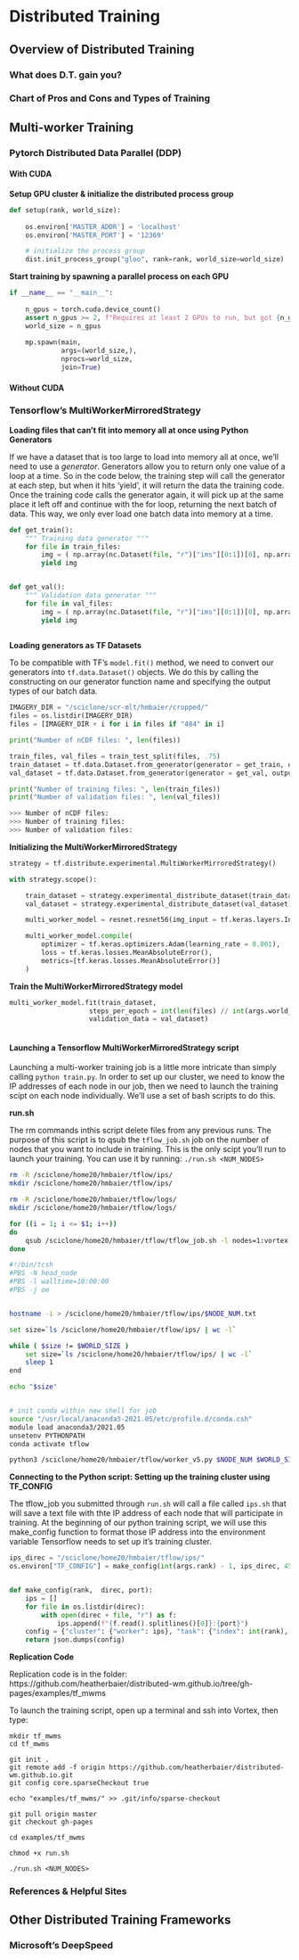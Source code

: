 # Distributed Training

## Overview of Distributed Training

### What does D.T. gain you?

### Chart of Pros and Cons and Types of Training

## Multi-worker Training

### Pytorch Distributed Data Parallel (DDP)

#### With CUDA

**Setup GPU cluster & initialize the distributed process group**

``` python
def setup(rank, world_size):
    
    os.environ['MASTER_ADDR'] = 'localhost'
    os.environ['MASTER_PORT'] = '12369'

    # initialize the process group
    dist.init_process_group("gloo", rank=rank, world_size=world_size)
```

**Start training by spawning a parallel process on each GPU**

``` python
if __name__ == "__main__":
    
    n_gpus = torch.cuda.device_count()
    assert n_gpus >= 2, f"Requires at least 2 GPUs to run, but got {n_gpus}"
    world_size = n_gpus
    
    mp.spawn(main,
             args=(world_size,),
             nprocs=world_size,
             join=True)
```

#### Without CUDA

### Tensorflow's MultiWorkerMirroredStrategy

**Loading files that can't fit into memory all at once using Python Generators**

If we have a dataset that is too large to load into memory all at once, we'll need to use a *generator*. Generators allow you to return only one value of a loop at a time. So in the code below, the training step will call the generator at each step, but when it hits 'yield', it will return the data the training code. Once the training code calls the generator again, it will pick up at the same place it left off and continue with the for loop, returning the next batch of data. This way, we only ever load one batch data into memory at a time.

``` python
def get_train():
    """ Training data generator """
    for file in train_files:
        img = ( np.array(nc.Dataset(file, "r")["ims"][0:1])[0], np.array(nc.Dataset(file, "r")["migrants"][0:1]) )
        yield img


def get_val():
    """ Validation data generator """
    for file in val_files:
        img = ( np.array(nc.Dataset(file, "r")["ims"][0:1])[0], np.array(nc.Dataset(file, "r")["migrants"][0:1]) )
        yield img
        
```

**Loading generators as TF Datasets**

To be compatible with TF's `model.fit()` method, we need to convert our generators into `tf.data.Dataset()` objects. We do this by calling the constructing on our generator function name and specifying the output types of our batch data.

``` python
IMAGERY_DIR = "/sciclone/scr-mlt/hmbaier/cropped/"
files = os.listdir(IMAGERY_DIR)
files = [IMAGERY_DIR + i for i in files if "484" in i]

print("Number of nCDF files: ", len(files))

train_files, val_files = train_test_split(files, .75)
train_dataset = tf.data.Dataset.from_generator(generator = get_train, output_types=(tf.float32, tf.float32)).batch(int(args.world_size))
val_dataset = tf.data.Dataset.from_generator(generator = get_val, output_types=(tf.float32, tf.float32)).batch(int(args.world_size))

print("Number of training files: ", len(train_files))
print("Number of validation files: ", len(val_files)) 
```

``` python
>>> Number of nCDF files: 
>>> Number of training files: 
>>> Number of validation files: 
```

**Initializing the MultiWorkerMirroredStrategy**

``` python
strategy = tf.distribute.experimental.MultiWorkerMirroredStrategy()

with strategy.scope():

    train_dataset = strategy.experimental_distribute_dataset(train_dataset)
    val_dataset = strategy.experimental_distribute_dataset(val_dataset)

    multi_worker_model = resnet.resnet56(img_input = tf.keras.layers.Input((None, None, 3)), classes = 1)

    multi_worker_model.compile(
        optimizer = tf.keras.optimizers.Adam(learning_rate = 0.001),
        loss = tf.keras.losses.MeanAbsoluteError(),
        metrics=[tf.keras.losses.MeanAbsoluteError()]
    )
```

**Train the MultiWorkerMirroredStrategy model**

``` python
multi_worker_model.fit(train_dataset,
                    steps_per_epoch = int(len(files) // int(args.world_size)),
                    validation_data = val_dataset)
                        
```

#### Launching a Tensorflow MultiWorkerMirroredStrategy script

Launching a multi-worker training job is a little more intricate than simply calling `python train.py`. In order to set up our cluster, we need to know the IP addresses of each node in our job, then we need to launch the training scipt on each node individually. We'll use a set of bash scripts to do this.

**run.sh**

The rm commands inthis script delete files from any previous runs. The purpose of this script is to qsub the `tflow_job.sh` job on the number of nodes that you want to include in training. This is the only scipt you'll run to launch your training. You can use it by running: `./run.sh <NUM_NODES>`

``` bash
rm -R /sciclone/home20/hmbaier/tflow/ips/
mkdir /sciclone/home20/hmbaier/tflow/ips/

rm -R /sciclone/home20/hmbaier/tflow/logs/
mkdir /sciclone/home20/hmbaier/tflow/logs/

for ((i = 1; i <= $1; i++))
do
    qsub /sciclone/home20/hmbaier/tflow/tflow_job.sh -l nodes=1:vortex:ppn=1 -v NODE_NUM=$i,WORLD_SIZE=$1
done
```

``` sh
#!/bin/tcsh
#PBS -N head_node
#PBS -l walltime=10:00:00
#PBS -j oe


hostname -i > /sciclone/home20/hmbaier/tflow/ips/$NODE_NUM.txt

set size=`ls /sciclone/home20/hmbaier/tflow/ips/ | wc -l`

while ( $size != $WORLD_SIZE )
    set size=`ls /sciclone/home20/hmbaier/tflow/ips/ | wc -l`
    sleep 1
end

echo "$size"


# init conda within new shell for job
source "/usr/local/anaconda3-2021.05/etc/profile.d/conda.csh"
module load anaconda3/2021.05
unsetenv PYTHONPATH
conda activate tflow

python3 /sciclone/home20/hmbaier/tflow/worker_v5.py $NODE_NUM $WORLD_SIZE > "/sciclone/home20/hmbaier/tflow/logs/log${NODE_NUM}.txt"
```

**Connecting to the Python script: Setting up the training cluster using TF_CONFIG**

The tflow_job you submitted through `run.sh` will call a file called `ips.sh` that will save a text file with thte IP address of each node that will participate in training. At the beginning of our python training script, we will use this make_config function to format those IP address into the environment variable Tensorflow needs to set up it's training cluster.

``` python
ips_direc = "/sciclone/home20/hmbaier/tflow/ips/"
os.environ["TF_CONFIG"] = make_config(int(args.rank) - 1, ips_direc, 45962)


def make_config(rank,  direc, port):
    ips = []
    for file in os.listdir(direc):
        with open(direc + file, "r") as f:
            ips.append(f"{f.read().splitlines()[0]}:{port}")
    config = {"cluster": {"worker": ips}, "task": {"index": int(rank), "type": "worker"}}
    return json.dumps(config)
```

**Replication Code** 

Replication code is in the folder: https://github.com/heatherbaier/distributed-wm.github.io/tree/gh-pages/examples/tf_mwms

To launch the training script, open up a terminal and ssh into Vortex, then type:

```
mkdir tf_mwms
cd tf_mwms

git init .
git remote add -f origin https://github.com/heatherbaier/distributed-wm.github.io.git
git config core.sparseCheckout true

echo "examples/tf_mwms/" >> .git/info/sparse-checkout

git pull origin master
git checkout gh-pages

cd examples/tf_mwms

chmod +x run.sh

./run.sh <NUM_NODES>
```

### References & Helpful Sites

## Other Distributed Training Frameworks

### Microsoft's DeepSpeed
